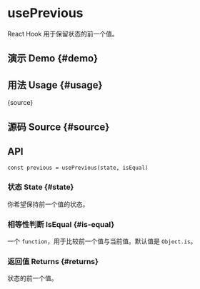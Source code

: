 # usePrevious


<HooksType category="State" />

React Hook 用于保留状态的前一个值。

## 演示 Demo \{#demo}


<App />

## 用法 Usage \{#usage}


<RawCode>{source}</RawCode>

## 源码 Source \{#source}


<Source />

## API

```tsx
const previous = usePrevious(state, isEqual)
```

### 状态 State \{#state}

你希望保持前一个值的状态。

### 相等性判断 IsEqual \{#is-equal}

一个 `function`，用于比较前一个值与当前值。默认值是 `Object.is`。

### 返回值 Returns \{#returns}

状态的前一个值。
